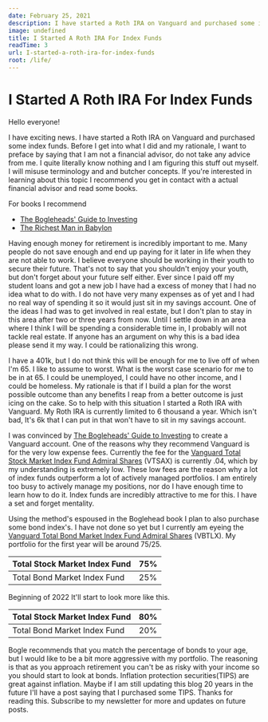 ```yaml
---
date: February 25, 2021
description: I have started a Roth IRA on Vanguard and purchased some index funds. Before I get into what I did and my rationale, I want to preface by saying that I am not a financial advisor, do not take any advice from me. I quite literally know nothing and I am figuring this stuff out myself. I will misuse terminology and and butcher concepts.
image: undefined
title: I Started A Roth IRA For Index Funds
readTime: 3
url: I-started-a-roth-ira-for-index-funds
root: /life/
---
```


# I Started A Roth IRA For Index Funds

Hello everyone!

I have exciting news. I have started a Roth IRA on Vanguard and purchased some index funds. Before I get into what I did and my rationale, I want to preface by saying that I am not a financial advisor, do not take any advice from me. I quite literally know nothing and I am figuring this stuff out myself. I will misuse terminology and and butcher concepts. If you're interested in learning about this topic I recommend you get in contact with a actual financial advisor and read some books.

For books I recommend

-   [The Bogleheads' Guide to Investing](https://amzn.to/3uzWUWO)
-   [The Richest Man in Babylon](https://amzn.to/2NHiWqf)

Having enough money for retirement is incredibly important to me. Many people do not save enough and end up paying for it later in life when they are not able to work. I believe everyone should be working in their youth to secure their future. That's not to say that you shouldn't enjoy your youth, but don't forget about your future self either. Ever since I paid off my student loans and got a new job I have had a excess of money that I had no idea what to do with. I do not have very many expenses as of yet and I had no real way of spending it so it would just sit in my savings account. One of the ideas I had was to get involved in real estate, but I don't plan to stay in this area after two or three years from now. Until I settle down in an area where I think I will be spending a considerable time in, I probably will not tackle real estate. If anyone has an argument on why this is a bad idea please send it my way. I could be rationalizing this wrong.

I have a 401k, but I do not think this will be enough for me to live off of when I'm 65. I like to assume to worst. What is the worst case scenario for me to be in at 65. I could be unemployed, I could have no other income, and I could be homeless. My rationale is that if I build a plan for the worst possible outcome than any benefits I reap from a better outcome is just icing on the cake. So to help with this situation I started a Roth IRA with Vanguard. My Roth IRA is currently limited to 6 thousand a year. Which isn't bad, It's 6k that I can put in that won't have to sit in my savings account.

I was convinced by [The Bogleheads' Guide to Investing](https://amzn.to/3uzWUWO) to create a Vanguard account. One of the reasons why they recommend Vanguard is for the very low expense fees. Currently the fee for the [Vanguard Total Stock Market Index Fund Admiral Shares](https://investor.vanguard.com/mutual-funds/profile/fees/vtsax) (VTSAX) is currently .04, which by my understanding is extremely low. These low fees are the reason why a lot of index funds outperform a lot of actively managed portfolios. I am entirely too busy to actively manage my positions, nor do I have enough time to learn how to do it. Index funds are incredibly attractive to me for this. I have a set and forget mentality.

Using the method's espoused in the Boglehead book I plan to also purchase some bond index's. I have not done so yet but I currently am eyeing the [Vanguard Total Bond Market Index Fund Admiral Shares](https://investor.vanguard.com/mutual-funds/profile/overview/vbtlx) (VBTLX). My portfolio for the first year will be around 75/25.

| Total Stock Market Index Fund | 75% |
| ----------------------------- | --- |
| Total Bond Market Index Fund  | 25% |

Beginning of 2022 It'll start to look more like this.

| Total Stock Market Index Fund | 80% |
| ----------------------------- | --- |
| Total Bond Market Index Fund  | 20% |

Bogle recommends that you match the percentage of bonds to your age, but I would like to be a bit more aggressive with my portfolio. The reasoning is that as you approach retirement you can't be as risky with your income so you should start to look at bonds. Inflation protection securities(TIPS) are great against inflation. Maybe if I am still updating this blog 20 years in the future I'll have a post saying that I purchased some TIPS. Thanks for reading this. Subscribe to my newsletter for more and updates on future posts.
